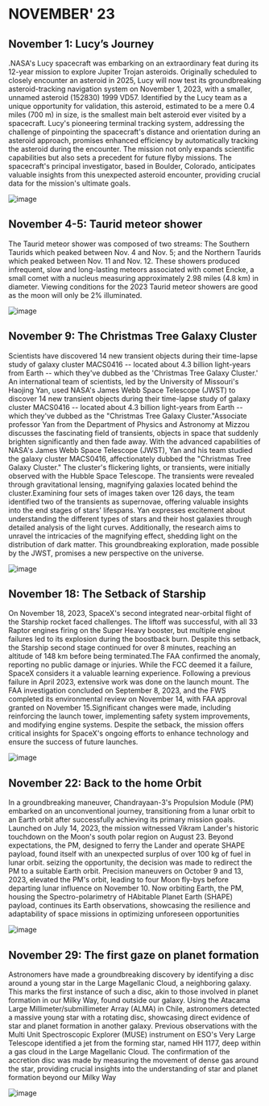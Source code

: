 # NOVEMBER' 23

## November 1: Lucy’s Journey

.NASA's Lucy spacecraft was embarking on an extraordinary feat during its 12-year mission to explore Jupiter Trojan asteroids. Originally scheduled to closely encounter an asteroid in 2025, Lucy will now test its groundbreaking asteroid-tracking navigation system on November 1, 2023, with a smaller, unnamed asteroid (152830) 1999 VD57. Identified by the Lucy team as a unique opportunity for validation, this asteroid, estimated to be a mere 0.4 miles (700 m) in size, is the smallest main belt asteroid ever visited by a spacecraft. Lucy's pioneering terminal tracking system, addressing the challenge of pinpointing the spacecraft's distance and orientation during an asteroid approach, promises enhanced efficiency by automatically tracking the asteroid during the encounter. The mission not only expands scientific capabilities but also sets a precedent for future flyby missions. The spacecraft's principal investigator, based in Boulder, Colorado, anticipates valuable insights from this unexpected asteroid encounter, providing crucial data for the mission's ultimate goals.

![image](https://smd-cms.nasa.gov/wp-content/uploads/2023/06/Lucy_Flyby_CILab_Preview_1600-jpg-e1692660237745.webp?w=768&format=webp)

## November 4-5: Taurid meteor shower

 The Taurid meteor shower was composed of two streams: The Southern Taurids which peaked between Nov. 4 and Nov. 5; and the Northern Taurids which peaked between Nov. 11 and Nov. 12. These showers produced infrequent, slow and long-lasting meteors associated with comet Encke, a small comet with a nucleus measuring approximately 2.98 miles (4.8 km) in diameter. Viewing conditions for the 2023 Taurid meteor showers are good as the moon will only be 2% illuminated. 

![image](https://www.azcentral.com/gcdn/presto/2023/08/03/NEAG/ca192855-4931-4c10-8a59-456b948331f4-Looking_Up_1_Aug_10_2023.jpg?width=1040&height=1092&fit=crop&format=pjpg&auto=webp)

##  November 9: The Christmas Tree Galaxy Cluster

Scientists have discovered 14 new transient objects during their time-lapse study of galaxy cluster MACS0416 -- located about 4.3 billion light-years from Earth -- which they've dubbed as the 'Christmas Tree Galaxy Cluster.' An international team of scientists, led by the University of Missouri's Haojing Yan, used NASA's James Webb Space Telescope (JWST) to discover 14 new transient objects during their time-lapse study of galaxy cluster MACS0416 -- located about 4.3 billion light-years from Earth -- which they've dubbed as the "Christmas Tree Galaxy Cluster."Associate professor Yan from the Department of Physics and Astronomy at Mizzou discusses the fascinating field of transients, objects in space that suddenly brighten significantly and then fade away. With the advanced capabilities of NASA's James Webb Space Telescope (JWST), Yan and his team studied the galaxy cluster MACS0416, affectionately dubbed the "Christmas Tree Galaxy Cluster." The cluster's flickering lights, or transients, were initially observed with the Hubble Space Telescope. The transients were revealed through gravitational lensing, magnifying galaxies located behind the cluster.Examining four sets of images taken over 126 days, the team identified two of the transients as supernovae, offering valuable insights into the end stages of stars' lifespans. Yan expresses excitement about understanding the different types of stars and their host galaxies through detailed analysis of the light curves. Additionally, the research aims to unravel the intricacies of the magnifying effect, shedding light on the distribution of dark matter. This groundbreaking exploration, made possible by the JWST, promises a new perspective on the universe.

![image](https://www.nasa.gov/wp-content/uploads/2023/12/ngc2264.jpg?resize=1024,1024)

## November 18: The Setback of Starship

On November 18, 2023, SpaceX's second integrated near-orbital flight of the Starship rocket faced challenges. The liftoff was successful, with all 33 Raptor engines firing on the Super Heavy booster, but multiple engine failures led to its explosion during the boostback burn. Despite this setback, the Starship second stage continued for over 8 minutes, reaching an altitude of 148 km before being terminated.The FAA confirmed the anomaly, reporting no public damage or injuries. While the FCC deemed it a failure, SpaceX considers it a valuable learning experience. Following a previous failure in April 2023, extensive work was done on the launch mount. The FAA investigation concluded on September 8, 2023, and the FWS completed its environmental review on November 14, with FAA approval granted on November 15.Significant changes were made, including reinforcing the launch tower, implementing safety system improvements, and modifying engine systems. Despite the setback, the mission offers critical insights for SpaceX's ongoing efforts to enhance technology and ensure the success of future launches.

![image](https://en.m.wikipedia.org/wiki/SpaceX_Starship#/media/File%3AFull_Stack_starship.jpg)

## November 22: Back to the home Orbit

In a groundbreaking maneuver, Chandrayaan-3's Propulsion Module (PM) embarked on an unconventional journey, transitioning from a lunar orbit to an Earth orbit after successfully achieving its primary mission goals. Launched on July 14, 2023, the mission witnessed Vikram Lander's historic touchdown on the Moon's south polar region on August 23. Beyond expectations, the PM, designed to ferry the Lander and operate SHAPE payload, found itself with an unexpected surplus of over 100 kg of fuel in lunar orbit. seizing the opportunity, the decision was made to redirect the PM to a suitable Earth orbit. Precision maneuvers on October 9 and 13, 2023, elevated the PM's orbit, leading to four Moon fly-bys before departing lunar influence on November 10. Now orbiting Earth, the PM, housing the Spectro-polarimetry of HAbitable Planet Earth (SHAPE) payload, continues its Earth observations, showcasing the resilience and adaptability of space missions in optimizing unforeseen opportunities

![image](https://www.isro.gov.in/media_isro/image/index/Ch3_Propulsion_Module_Lunar_to_Earth2.jpg)

##  November 29: The first gaze on  planet formation

Astronomers have made a groundbreaking discovery by identifying a disc around a young star in the Large Magellanic Cloud, a neighboring galaxy. This marks the first instance of such a disc, akin to those involved in planet formation in our Milky Way, found outside our galaxy. Using the Atacama Large Millimeter/submillimeter Array (ALMA) in Chile, astronomers detected a massive young star with a rotating disc, showcasing direct evidence of star and planet formation in another galaxy. Previous observations with the Multi Unit Spectroscopic Explorer (MUSE) instrument on ESO's Very Large Telescope identified a jet from the forming star, named HH 1177, deep within a gas cloud in the Large Magellanic Cloud. The confirmation of the accretion disc was made by measuring the movement of dense gas around the star, providing crucial insights into the understanding of star and planet formation beyond our Milky Way

![image](.https://www.astronomy.com/wp-content/uploads/sites/2/2023/11/disk-hh1177-muse-alma.jpg?fit=620%2C349)